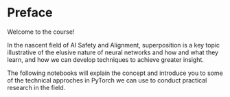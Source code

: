 # Preface {.unnumbered}

Welcome to the course!

In the nascent field of AI Safety and Alignment, superposition is a key topic illustrative of the elusive nature of neural networks and how and what they learn, and how we can develop techniques to achieve greater insight.

The following notebooks will explain the concept and introduce you to some of the technical approches in PyTorch we can use to conduct practical research in the field.
